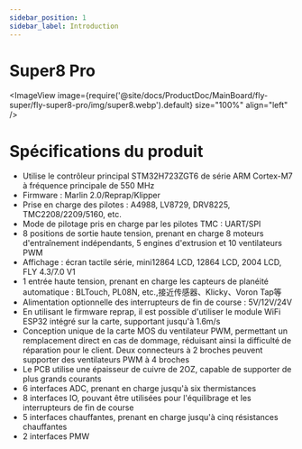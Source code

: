 ```yaml
---
sidebar_position: 1
sidebar_label: Introduction
---
```


# Super8 Pro

<ImageView image={require('@site/docs/ProductDoc/MainBoard/fly-super/fly-super8-pro/img/super8.webp').default} size="100%" align="left" />

# Spécifications du produit

* Utilise le contrôleur principal STM32H723ZGT6 de série ARM Cortex-M7 à fréquence principale de 550 MHz
* Firmware : Marlin 2.0/Reprap/Klipper
* Prise en charge des pilotes : A4988, LV8729, DRV8225, TMC2208/2209/5160, etc.
* Mode de pilotage pris en charge par les pilotes TMC : UART/SPI
* 8 positions de sortie haute tension, prenant en charge 8 moteurs d'entraînement indépendants, 5 engines d'extrusion et 10 ventilateurs PWM
* Affichage : écran tactile série, mini12864 LCD, 12864 LCD, 2004 LCD, FLY 4.3/7.0 V1
* 1 entrée haute tension, prenant en charge les capteurs de planéité automatique : BLTouch, PL08N, etc.,接近传感器、Klicky、Voron Tap等
* Alimentation optionnelle des interrupteurs de fin de course : 5V/12V/24V
* En utilisant le firmware reprap, il est possible d'utiliser le module WiFi ESP32 intégré sur la carte, supportant jusqu'à 1.6m/s
* Conception unique de la carte MOS du ventilateur PWM, permettant un remplacement direct en cas de dommage, réduisant ainsi la difficulté de réparation pour le client. Deux connecteurs à 2 broches peuvent supporter des ventilateurs PWM à 4 broches
* Le PCB utilise une épaisseur de cuivre de 2OZ, capable de supporter de plus grands courants
* 6 interfaces ADC, prenant en charge jusqu'à six thermistances
* 8 interfaces IO, pouvant être utilisées pour l'équilibrage et les interrupteurs de fin de course
* 5 interfaces chauffantes, prenant en charge jusqu'à cinq résistances chauffantes
* 2 interfaces PMW